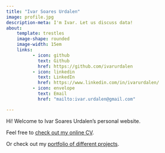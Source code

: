 ```yaml
---
title: "Ivar Soares Urdalen"
image: profile.jpg
description-meta: I'm Ivar. Let us discuss data!
about:
    template: trestles
    image-shape: rounded
    image-width: 15em
    links: 
          - icon: github
            text: Github
            href: https://github.com/ivarurdalen
          - icon: linkedin
            text: LinkedIn
            href: https://www.linkedin.com/in/ivarurdalen/
          - icon: envelope
            text: Email
            href: "mailto:ivar.urdalen@gmail.com"

---
```


Hi! Welcome to Ivar Soares Urdalen's personal website.  

Feel free to [check out my online CV](cv_ivar.html).  

Or check out my [portfolio of different projects](site/portfolio/index.qmd).

<!-- ----  

## Summary  
This is a short summary of my skills.  

----
## Education -->
